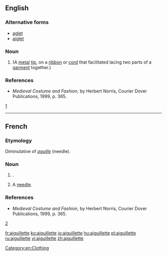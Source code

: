 ==English==

===Alternative forms===
* [[aglet]]
* [[aiglet]]

===Noun===
{{en-noun}}

# {{alternative spelling of|aiglet}} (A [[metal]] [[tip]], on a [[ribbon]] or [[cord]] that facilitated lacing two parts of a [[garment]] together.)

===References===
* ''Medieval Costume and Fashion,'' by Herbert Norris, Courier Dover Publications, 1999, p. 365.
[http://books.google.com/books?id=NVuF7VFHtyMC&pg=PA365&dq=aiglet+French&ei=ecFUR_-BMKDktQOS2-yvCQ&sig=MQ4-OKUtvkltPo7sqLELMfCUUM4]

----

==French==

===Etymology===
Diminutative of ''[[aguille]]'' (needle).

===Noun===
{{fr-noun|f}} 

# {{alternative spelling of|aiglet}}.
# A [[needle]].

===References===
* ''Medieval Costume and Fashion,'' by Herbert Norris, Courier Dover Publications, 1999, p. 365.
[http://books.google.com/books?id=NVuF7VFHtyMC&pg=PA365&dq=aiglet+French&ei=ecFUR_-BMKDktQOS2-yvCQ&sig=MQ4-OKUtvkltPo7sqLELMfCUUM4]

[[Category:en:Clothing]]

[[fr:aiguillette]]
[[ko:aiguillette]]
[[io:aiguillette]]
[[hu:aiguillette]]
[[pl:aiguillette]]
[[ru:aiguillette]]
[[vi:aiguillette]]
[[zh:aiguillette]]